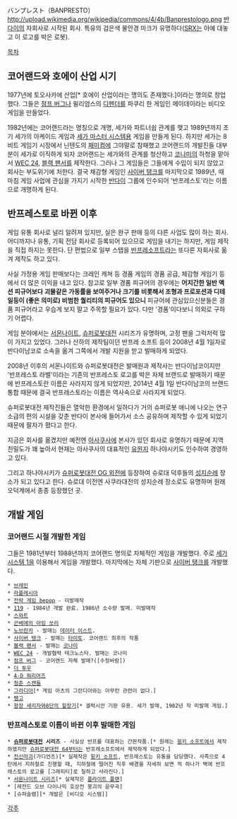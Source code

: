 バンプレスト（BANPRESTO）
http://upload.wikimedia.org/wikipedia/commons/4/4b/Banprestologo.png
[[반다이]]의 자회사로 시작된 회사.
특유의 검은색 물안경 마크가 유명하다([[SRX]]는 아예 대놓고 이 로고를 박은 로봇).

[[목차]]
== 코어랜드와 호에이 산업 시기 ==
1977년에 토오사카에 산업[* 호에이 산업이라는 명의도 존재했다.]이라는 명의로 창업했다. 그들은 [[점프 버그]]나 윌리엄스의 [[디펜더]]를 파쿠리 한 게임인 메이데이라는 비디오 게임을 만들었다.

1982년에는 코어랜드라는 명칭으로 개명, 세가와 파트너쉽 관계를 맺고 1989년까지 초기 세가의 아케이드 게임과 [[세가 마스터 시스템]]용 게임을 만들게 된다. 하지만 세가는 8비트 게임기 시장에서 닌텐도의 [[패미컴]]에 그야말로 참패했고 코어랜드의 개발진들 대부분이 세가로 이직하게 되자 코어랜드는 세가와의 관계를 청산하고 [[코나미]]의 하청을 맡아서  [[WEC 24]], [[블랙 팬서]]를 제작한다. 그러나 그 게임들은 그들에게 수입이 되지 않았고 회사는 부도위기에 처한다. 결국 채감형 게임인 [[사이버 탱크]]를 마지막으로 1989년, 때 마침 게임 사업에 관심을 가지기 시작한 [[반다이]] 그룹에 인수되어 '반프레스토'라는 이름으로 개명하게 된다.

== 반프레스토로 바뀐 이후 ==
게임 유통 회사로 널리 알려져 있지만, 실은 완구 판매 등의 다른 사업도 많이 하는 회사. 어디까지나 유통, 기획 전담 회사로 등록되어 있으므로 게임을 내기는 하지만, 게임 제작을 직접 하지는 못한다. 단 편법으로 일부 스탭을 [[반프레소프트]]라는 또다른 자회사로 옮겨 제작도 하고 있다.

사실 가정용 게임 판매보다는 크레인 캐쳐 등 경품 게임의 경품 공급, 체감형 게임기 등에서 더 많은 이익을 내고 있다. 참고로 일부 경품 피규어의 경우에는 '''어지간한 일반 액션 피규어보다 괴물같은 가동률을 보여주거나 크기를 비롯해서 조형과 프로포션과 디테일등이 (좋은 의미로) 비범한 퀄리티의 피규어도 있으니''' 피규어에 관심있으신분들은 경품 피규어라고 우습게 보지 말고 주목할 필요가 있다. 다만 '경품'이다보니 의외로 구하기 어렵다.

게임 분야에서는 [[서몬나이트]], [[슈퍼로봇대전]] 시리즈가 유명하며, 고정 팬을 그럭저럭 많이 가지고 있었다. 그러나 산하의 제작팀이던 반프레 소프트 등이 2008년 4월 1일자로 반다이남코로 소속을 옮겨 그쪽에서 개발 지원을 받고 발매하게 되었다.

2008년 이후의 서몬나이트와 슈퍼로봇대전은 발매원과 제작사는 반다이남코이지만 '반프레스토 라벨'이라는 기존의 반프레스토 로고를 박은 자체 브랜드로 발매하기 때문에 반프레스토란 이름은 사라지지 않게 되었지만, 2014년 4월 1일 반다이남코의 브랜드 통합 때문에 결국 반프레스토라는 이름은 역사속으로 사라지게 되었다.

슈퍼로봇대전 제작진들은 열악한 환경에서 일하다가 거의 슈퍼로봇 애니에 나오는 연구소급의 편의 시설을 갖춘 반다이 본사에 들어가서 소스 공유하며 제작할 수 있게 되었기 때문에 팔자가 폈다고 한다.

지금은 회사를 옮겼지만 예전엔 [[아사쿠사]]에 본사가 있던 회사로 유명하기 때문에 지역 친밀도가 꽤 높아서 현재는 아사쿠사의 대표적인 [[유원지]] 하나야시키도 인수하여 경영하고 있다.

그리고 하나야시키가 [[슈퍼로봇대전 OG 외전]]에 등장하여 슈로대 덕후들의 [[성지순례]] 장소가 되고 있다고 한다. 슈로대 이전엔 사쿠라대전의 성지순례 장소로도 유명하며 원래 오덕계에서 종종 등장했던 곳.

== 개발 게임 ==
=== 코어랜드 시절 개발한 게임 ===
그들은 1981년부터 1988년까지 코어랜드 명의로 자체적인 게임을 개발했다. 주로 [[세가 시스템 1]]을 이용해서 게임을 개발했다. 마지막에는 자체 기판으로 [[사이버 탱크]]를 개발했다.

 * [[브레인]]
 * [[라플레시아]]
 * [[전략 게임 bepop]] - 미발매작
 * [[119]] - 1984년 개발 완료. 1986년 소수량 발매. 미발매작
 * [[스와트]]
 * [[곤베에의 아임 쏘리]]
 * [[노브란카]] - 발매는 [[데이터 이스트]].
 * [[사이버 탱크]] - 발매는 [[타이토]]. 코어랜드 최후의 작품
 * [[블랙 팬서]] - 발매는 [[코나미]]
 * [[WEC 24]] - 개발협력 테크노스타. 발매는 코나미
 * [[점프 버그]] - 코어랜드 자체 발매?([수정바람])
 * [[더 투우]]
 * [[4-D 워리어즈]]
 * [[청춘 스캔들]]
 * [[그라디아]][* 게임 아츠의 그란디아와는 아무런 관련이 없다.]
 * [[펭고]]
 * [[왕장 세리자와8단의 힐장기]][* 겔럭시안 기판 유용. 세가 발매, 1982년 작 미발매 게임.]

=== 반프레스토로 이름이 바뀐 이후 발매한 게임 ===
 * '''[[슈퍼로봇대전]] 시리즈''' - 사실상 반프를 대표하는 간판작품.[* 원래는 [[윙키 소프트]]에서 제작하였지만 [[슈퍼로봇대전 64]]부터는 반프레소프트에서 제작하게 되었다.]
 * [[전신마괴]](가디언즈)[* 실제작은 [[윙키 소프트]], 반프레스토는 유통을 담당했다. 사족으로 4탄에서 지하철로 진행할 때, 지하철에 떨어진 직후 배경을 자세히 보면 적 하나가 벽에 반프레스토의 로고를 [그래피티]로 칠하고 사라진다.]
 * [[서몬나이트 시리즈]][* 실제작은 [[플라이트 플랜]]]
 * [레전드 오브 다이나믹 호상전 붕괴의 윤무곡]
 * [슈퍼슬램][* 개발은 [비디오 시스템]]
[[각주]]
